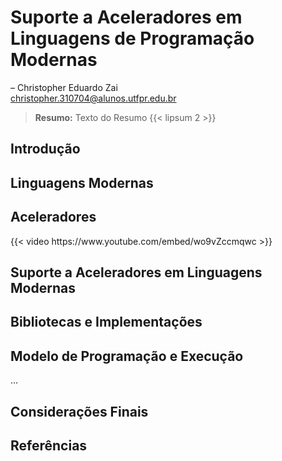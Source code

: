 # Suporte a Aceleradores em Linguagens de Programação Modernas

-- Christopher Eduardo Zai<br>
<christopher.310704@alunos.utfpr.edu.br>

> __Resumo:__
> Texto do Resumo  {{< lipsum 2 >}}

## Introdução {#sec-sup-acel-lpms-intro}

## Linguagens Modernas

## Aceleradores

{{< video https://www.youtube.com/embed/wo9vZccmqwc >}}

## Suporte a Aceleradores em Linguagens Modernas

## Bibliotecas e Implementações

## Modelo de Programação e Execução
...

## Considerações Finais {#sec-sup-acel-lpms-consid-finais}

## Referências

::: {#refs}
:::